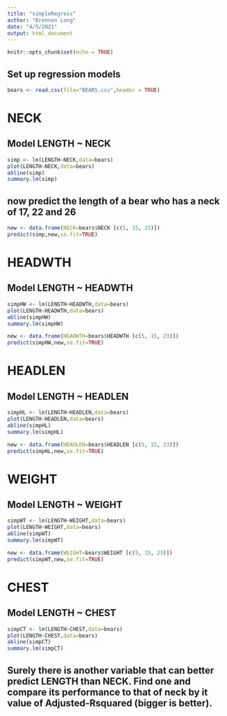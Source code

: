 ```yaml
---
title: "simpleRegress"
author: "Brennen Long"
date: "4/5/2021"
output: html_document
---
```


```r
knitr::opts_chunk$set(echo = TRUE)
```

## Set up regression models

```r
bears <- read.csv(file="BEARS.csv",header = TRUE)
```

# NECK
## Model LENGTH ~ NECK    

```r
simp <- lm(LENGTH~NECK,data=bears)
plot(LENGTH~NECK,data=bears)
abline(simp)
summary.lm(simp)
```

## now predict the length of a bear who has a neck of 17, 22 and 26


```r
new <- data.frame(NECK=bears$NECK [c(5, 15, 23)])
predict(simp,new,se.fit=TRUE)
```

# HEADWTH
## Model LENGTH ~ HEADWTH 

```r
simpHW <- lm(LENGTH~HEADWTH,data=bears)
plot(LENGTH~HEADWTH,data=bears)
abline(simpHW)
summary.lm(simpHW)
```

```r
new <- data.frame(HEADWTH=bears$HEADWTH [c(5, 15, 23)])
predict(simpHW,new,se.fit=TRUE)
```


# HEADLEN
## Model LENGTH ~ HEADLEN

```r
simpHL <- lm(LENGTH~HEADLEN,data=bears)
plot(LENGTH~HEADLEN,data=bears)
abline(simpHL)
summary.lm(simpHL)
```

```r
new <- data.frame(HEADLEN=bears$HEADLEN [c(5, 15, 23)])
predict(simpHL,new,se.fit=TRUE)
```


# WEIGHT
## Model LENGTH ~ WEIGHT

```r
simpWT <- lm(LENGTH~WEIGHT,data=bears)
plot(LENGTH~WEIGHT,data=bears)
abline(simpWT)
summary.lm(simpWT)
```

```r
new <- data.frame(WEIGHT=bears$WEIGHT [c(5, 15, 23)])
predict(simpWT,new,se.fit=TRUE)
```


# CHEST
## Model LENGTH ~ CHEST

```r
simpCT <- lm(LENGTH~CHEST,data=bears)
plot(LENGTH~CHEST,data=bears)
abline(simpCT)
summary.lm(simpCT)
```


## Surely there is another variable that can better predict LENGTH than NECK. Find one and compare its performance to that of neck by it value of Adjusted-Rsquared (bigger is better).


